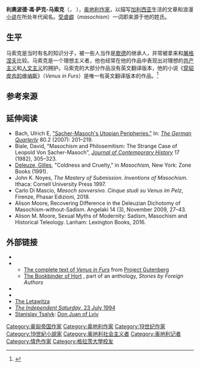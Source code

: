 {{Infobox person
| name                      = 利奧波德·馮·薩克-馬索克<br>Leopold von Sacher-Masoch
| image                     = Leopold von Sacher-Masoch, portrait 3.jpg
| image_size                =
| alt                       = 
| caption                   = 
| birth_name                =
| birth_date                = {{birth date|1836|1|27|df=y}}
| birth_place               = [[File:Flag_of_Galicia-Lodomeria_1890-1918.svg|border]] [[加利西亞和洛多梅里亞王國|加利西亞和洛多梅里亞王國]][[利沃夫|倫伯格]]<br />(今[[烏克蘭|烏克蘭]][[利沃夫|利沃夫]])
| death_date                = {{death date and age|1895|3|9|1836|1|27|df=y}}
| death_place               = {{flag|德意志帝國}}[[阿爾滕施塔特|阿爾滕施塔特]]
| death_cause               =
| body_discovered           =
| resting_place             =
| resting_place_coordinates =
| monuments                 =
| residence                 =
| nationality               =
| other_names               =
| citizenship               =
| education                 =
| alma_mater                =
| occupation                = 作家
| years_active              =
| employer                  =
| organization              =
| agent                     =
| known_for                 = [[受虐癖|受虐癖]]
| notable_works             = [[穿貂皮衣的維納斯|穿貂皮衣的維納斯]]
| style                     = 
| religion                  =
| denomination              =
| spouse                    =
| partner                   =
| children                  =
| parents                   =
| relatives                 =
}}
'''利奧波德·馮·萨克-马索克'''（{{lang-de|'''Leopold Ritter von Sacher-Masoch'''}}， {{bd|1836年|1月27日|1895年|3月9日|catIdx=Sacher-Masoch, Leopold von}}），[[奥地利|奥地利]][[作家|作家]]，以描写[[加利西亚|加利西亚]]生活的文章和浪漫[[小说|小说]]在所处年代闻名。[[受虐癖|受虐癖]]（''masochism''）一词即来源于他的姓氏。

==生平==
马索克是当时有名的知识分子，被一些人当作是[[歌德|歌德]]的继承人，并常被拿来和[[屠格涅夫|屠格涅夫]]比较。马索克是一个理想主义者，他也经常在他的作品中表现出对理想的[[共产主义|共产主义]]和[[人文主义|人文主义]]的拥护。马索克的大部分作品没有英文翻译版本，他的小说《[[穿貂皮衣的维纳斯|穿貂皮衣的维纳斯]]》（''Venus in Furs''）是唯一有英文翻译版本的作品。<ref name=":0">{{Cite book|last=Sacher-Masoch|first=Leopold Von|url=https://books.google.com/books?id=KOFSMQAACAAJ|title=Venus in Furs|date=2017-01-18|publisher=CreateSpace Independent Publishing Platform|isbn=978-1-5426-1563-1|language=en|access-date=2020-10-08|archive-date=2020-11-19|archive-url=https://web.archive.org/web/20201119142124/https://books.google.com/books?id=KOFSMQAACAAJ|dead-url=no}}</ref>

==参考来源==
{{reflist}}

==延伸阅读==
* Bach, Ulrich E, [https://www.academia.edu/222462/Sacher-Masochs_Utopian_Peripheries "Sacher-Masoch's Utopian Peripheries."] {{Wayback|url=https://www.academia.edu/222462/Sacher-Masochs_Utopian_Peripheries |date=20190730013435 }} In: ''[[The_German_Quarterly|The German Quarterly]]'' 80.2 (2007): 201–219.
* Biale, David, "Masochism and Philosemitism: The Strange Case of Leopold Von Sacher-Masoch", ''[[Journal_of_Contemporary_History|Journal of Contemporary History]]'' 17 (1982), 305–323.
*[[Gilles_Deleuze|Deleuze, Gilles]], "Coldness and Cruelty," in ''Masochism,'' New York: Zone Books (1991).
* John K. Noyes, ''The Mastery of Submission. Inventions of Masochism''. Ithaca: Cornell University Press 1997.
* Carlo Di Mascio, ''Masoch sovversivo. Cinque studi su Venus im Pelz'', Firenze, Phasar Edizioni, 2018. {{ISBN|978-88-6358-488-2}}
* Alison Moore, Recovering Difference in the Deleuzian Dichotomy of Masochism-without-Sadism. Angelaki 14 (3), November 2009, 27–43.
* Alison M. Moore, Sexual Myths of Modernity: Sadism, Masochism and Historical Teleology. Lanham: Lexington Books, 2016. {{ISBN|978-0-7391-3077-3}}

==外部链接==
{{wikisource author}}
{{wikiquote}}
* {{commons category-inline|Leopold von Sacher-Masoch}}
* {{Gutenberg author| id=Leopold+von+Sacher-Masoch | name=Leopold von Sacher-Masoch}}
** [https://www.gutenberg.org/ebooks/6852 The complete text of ''Venus in Furs''] {{Wayback|url=https://www.gutenberg.org/ebooks/6852 |date=20201113173015 }} from [[Project_Gutenberg|Project Gutenberg]]
** [http://onlinebooks.library.upenn.edu/webbin/gutbook/lookup?num=5431 The Bookbinder of Hort] {{Wayback|url=http://onlinebooks.library.upenn.edu/webbin/gutbook/lookup?num=5431 |date=20200803015333 }}, part of an anthology, ''Stories by Foreign Authors''
* {{Internet Archive author |sname=Leopold von Sacher-Masoch}}
* {{Librivox author |id=4656}}
* [http://brendanconnell.wordpress.com/2007/06/25/leopold-von-sacher-masoch-the-letawitza-2/ The Letawitza] {{Wayback|url=http://brendanconnell.wordpress.com/2007/06/25/leopold-von-sacher-masoch-the-letawitza-2/ |date=20071015033706 }}
* [https://www.independent.co.uk/life-style/who-was-a-naughty-ukrainian-then-with-communism-dead-the-town-of-lvov-is-celebrating-all-sorts-of-famous-sons-except-the-leopold-von-sachermasoch-sort-andrew-higgins-reports-1415561.html ''The Independent Saturday'', 23 July 1994] {{Wayback|url=https://www.independent.co.uk/life-style/who-was-a-naughty-ukrainian-then-with-communism-dead-the-town-of-lvov-is-celebrating-all-sorts-of-famous-sons-except-the-leopold-von-sachermasoch-sort-andrew-higgins-reports-1415561.html |date=20150925054857 }}
* [[Stanislav_Tsalyk|Stanislav Tsalyk]]: [https://web.archive.org/web/20140519002116/http://kyivweekly.com.ua/style/etno/2010/11/29/164154.html Don Juan of Lviv]
{{Authority control}}

{{DEFAULTSORT:Sacher-Masoch, Leopold Von}}
[[Category:奥匈帝国作家|Category:奥匈帝国作家]]
[[Category:奥地利作家|Category:奥地利作家]]
[[Category:19世纪作家|Category:19世纪作家]]
[[Category:19世紀小說家|Category:19世紀小說家]]
[[Category:奥地利社会主义者|Category:奥地利社会主义者]]
[[Category:奥地利记者|Category:奥地利记者]]
[[Category:情色作家|Category:情色作家]]
[[Category:格拉茨大學校友|Category:格拉茨大學校友]]
